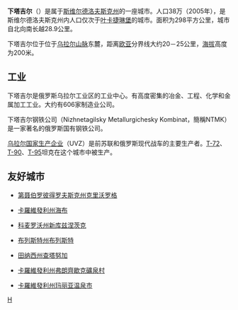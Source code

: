 {{Unreferenced|time=2007-08-24}}
{{Infobox City
|chinese_name =下塔吉尔
|official_name = Nizhny Tagil（{{lang|ru|Нижний Тагил}}）
|nickname = 
|motto = 
|image_skyline = W W Nizhny Tagil.png 
|imagesize = 
|image_caption = 
|image_flag = 
|image_seal = Coat of Arms of Nizhny Tagil (Sverdlovsk oblast) (1995).png
|image_map = NizjniTagilLocatie.png
|mapsize = 307px
|map_caption = 
|subdivision_type = 国家
|subdivision_name = [[俄罗斯联邦|俄罗斯联邦]]
|subdivision_type1 = [[俄罗斯联邦管区|区]]
|subdivision_name1 = [[乌拉尔联邦管区|乌拉尔联邦管区]]
|subdivision_type2 = [[俄罗斯行政区|州]]
|subdivision_name2 = [[斯维尔德洛夫斯克州|斯维尔德洛夫斯克州]]
|leader_title = 市长
|leader_name = 尼古拉伊·迪赞科（{{lang|ru|Николай Диденко}}）
|leader_title1 =
|leader_name1 = 
|found_title = 始于
|found_date = 1722年
|established_title = 建城时间 
|established_date = 1919年
|established_title1 = 
|established_date1 = 
|area_magnitude = 
|area_total = 298
|TotalArea_sq_mi = 
|area_land  = 
|LandArea_sq_mi = 
|area_water = 
|WaterArea_sq_mi = 
|area_water_percent = 
|area_urban =
|UrbanArea_sq_mi =
|area_metro  =
|MetroArea_sq_mi =
|population_as_of  = 2005年
|population_note = 
|population_total = 38万3100人
|population_urban = 
|population_metro  = 
|population_density = 
|population_density_mi2 = 
|timezone = [[葉卡捷琳堡時間|葉卡捷琳堡時間]]
|utc_offset = +6
|timezone_DST = 
|utc_offset_DST = 
|latd= |latm= |lats= |latNS= 
|longd= |longm= |longs= |longEW= 
|elevation = 200
|elevation_ft = 
|website = https://archive.is/20120524104212/http://www.ntagil.ru/
|footnotes = 
}} 
'''下塔吉尔'''（{{lang|ru|Нижний Тагил}}）是属于[[斯维尔德洛夫斯克州|斯维尔德洛夫斯克州]]的一座城市。人口38万（2005年），是斯维尔德洛夫斯克州内人口仅次于[[叶卡捷琳堡|叶卡捷琳堡]]的城市。面积为298平方公里，城市自北向南长越28.9公里。

下塔吉尔位于位于[[乌拉尔山脉|乌拉尔山脉]]东麓，距离[[欧洲|欧]][[亚洲|亚]]分界线大约20－25公里，[[海拔|海拔]]高度为200米。

== 工业 ==
下塔吉尔是俄罗斯乌拉尔工业区的工业中心。有高度密集的冶金、工程、化学和金属加工工业。大约有606家制造业公司。

下塔吉尔钢铁公司（Nizhnetagilsky Metallurgichesky Kombinat，簡稱NTMK）是一家著名的俄罗斯国有钢铁公司。

[[乌拉尔国家生产企业|乌拉尔国家生产企业]]（UVZ）是前苏联和俄罗斯现代战车的主要生产者。[[T-72|T-72]]、[[T-90|T-90]]、[[T-95|T-95]]坦克在这个城市中被生产。

== 友好城市 ==
* {{UKR}}[[第聂伯罗彼得罗夫斯克州|第聂伯罗彼得罗夫斯克州]][[克里沃罗格|克里沃罗格]]
* {{CZE}}[[卡羅維發利州|卡羅維發利州]][[海布|海布]]
* {{RUS}}[[科麦罗沃州|科麦罗沃州]][[新库兹涅茨克|新库兹涅茨克]]
* {{BLR}}[[布列斯特州|布列斯特州]][[布列斯特|布列斯特]]
* {{USA}}[[田纳西州|田纳西州]][[查塔努加_(田纳西州)|查塔努加]] 
* {{CZE}}[[卡羅維發利州|卡羅維發利州]][[弗朗齊歇克礦泉村|弗朗齊歇克礦泉村]]
* {{CZE}}[[卡羅維發利州|卡羅維發利州]][[玛丽亚温泉市|玛丽亚温泉市]]

{{commonscat|Nizhny Tagil}}

{{斯維爾德洛夫斯克州城市}}
{{Authority control}}
[[Category:斯維爾德洛夫斯克州城市|Н]]
